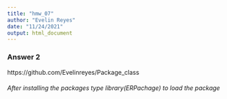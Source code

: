 ```yaml
---
title: "hmw_07"
author: "Evelin Reyes"
date: "11/24/2021"
output: html_document
---
```


### Answer 2 ###

https://github.com/Evelinreyes/Package_class

###### After installing the packages type library(ERPachage) to load the package

